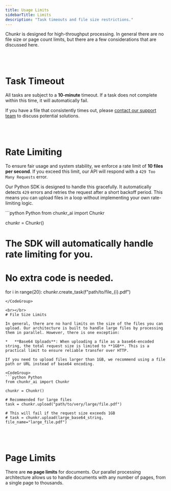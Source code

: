 ```yaml
---
title: Usage Limits
sidebarTitle: Limits
description: "Task timeouts and file size restrictions."
---
```


Chunkr is designed for high-throughput processing. In general there are no file size or page count limits, but there are a few considerations that are discussed here. 

<br></br>
# Task Timeout

All tasks are subject to a **10-minute** timeout. If a task does not complete within this time, it will automatically fail.

If you have a file that consistently times out, please [contact our support team](mailto:support@chunkr.ai) to discuss potential solutions.

<br></br>
# Rate Limiting

To ensure fair usage and system stability, we enforce a rate limit of **10 files per second**. If you exceed this limit, our API will respond with a `429 Too Many Requests` error.

Our Python SDK is designed to handle this gracefully. It automatically detects `429` errors and retries the request after a short backoff period. This means you can upload files in a loop without implementing your own rate-limiting logic.

<CodeGroup>
```python Python
from chunkr_ai import Chunkr

chunkr = Chunkr()

# The SDK will automatically handle rate limiting for you.
# No extra code is needed.
for i in range(20):
    chunkr.create_task(f"path/to/file_{i}.pdf")
```
</CodeGroup>

<br></br>
# File Size Limits

In general, there are no hard limits on the size of the files you can upload. Our architecture is built to handle large files by processing them in parallel. However, there is one exception:

*   **Base64 Uploads**: When uploading a file as a base64-encoded string, the total request size is limited to **1GB**. This is a practical limit to ensure reliable transfer over HTTP.

If you need to upload files larger than 1GB, we recommend using a file path or URL instead of base64 encoding.

<CodeGroup>
```python Python
from chunkr_ai import Chunkr

chunkr = Chunkr()

# Recommended for large files
task = chunkr.upload("path/to/very/large/file.pdf")

# This will fail if the request size exceeds 1GB
# task = chunkr.upload(large_base64_string, file_name="large_file.pdf")
```
</CodeGroup>

<br></br>
# Page Limits

There are **no page limits** for documents. Our parallel processing architecture allows us to handle documents with any number of pages, from a single page to thousands.

